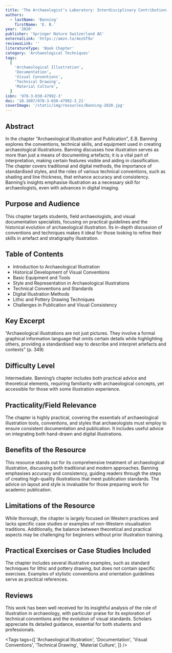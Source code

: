 ```yaml
---
title: 'The Archaeologist’s Laboratory: Interdisciplinary Contributions to Archaeology, Chapter 21: Archaeological Illustration and Publication'
authors:
  - lastName: 'Banning'
    firstName: 'E. B.'
year: '2020'
publisher: 'Springer Nature Switzerland AG'
externalLink: 'https://amzn.to/4ezGT9u'
reviewsLink: ''
literatureType: 'Book Chapter'
category: 'Archaeological Techniques'
tags:
  [
    'Archaeological Illustration',
    'Documentation',
    'Visual Conventions',
    'Technical Drawing',
    'Material Culture',
  ]
isbn: '978-3-030-47992-3'
doi: '10.1007/978-3-030-47992-3_21'
coverImage: '/static/img/resources/Banning-2020.jpg'
---
```


## Abstract

In the chapter "Archaeological Illustration and Publication", E.B. Banning explores the conventions, technical skills, and equipment used in creating archaeological illustrations. Banning discusses how illustration serves as more than just a means of documenting artefacts; it is a vital part of interpretation, making certain features visible and aiding in classification. The chapter covers traditional and digital methods, the importance of standardised styles, and the roles of various technical conventions, such as shading and line thickness, that enhance accuracy and consistency. Banning’s insights emphasise illustration as a necessary skill for archaeologists, even with advances in digital imaging.

## Purpose and Audience

This chapter targets students, field archaeologists, and visual documentation specialists, focusing on practical guidelines and the historical evolution of archaeological illustration. Its in-depth discussion of conventions and techniques makes it ideal for those looking to refine their skills in artefact and stratigraphy illustration.

## Table of Contents

- Introduction to Archaeological Illustration
- Historical Development of Visual Conventions
- Basic Equipment and Tools
- Style and Representation in Archaeological Illustrations
- Technical Conventions and Standards
- Digital Illustration Methods
- Lithic and Pottery Drawing Techniques
- Challenges in Publication and Visual Consistency

## Key Excerpt

“Archaeological illustrations are not just pictures. They involve a formal graphical information language that omits certain details while highlighting others, providing a standardised way to describe and interpret artefacts and contexts” (p. 349)

## Difficulty Level

Intermediate. Banning’s chapter includes both practical advice and theoretical elements, requiring familiarity with archaeological concepts, yet accessible for those with some illustration experience.

## Practicality/Field Relevance

The chapter is highly practical, covering the essentials of archaeological illustration tools, conventions, and styles that archaeologists must employ to ensure consistent documentation and publication. It includes useful advice on integrating both hand-drawn and digital illustrations.

## Benefits of the Resource

This resource stands out for its comprehensive treatment of archaeological illustration, discussing both traditional and modern approaches. Banning emphasises accuracy and consistency, guiding readers through the steps of creating high-quality illustrations that meet publication standards. The advice on layout and style is invaluable for those preparing work for academic publication.

## Limitations of the Resource

While thorough, the chapter is largely focused on Western practices and lacks specific case studies or examples of non-Western visualisation traditions. Additionally, the balance between theoretical and practical aspects may be challenging for beginners without prior illustration training.

## Practical Exercises or Case Studies Included

The chapter includes several illustrative examples, such as standard techniques for lithic and pottery drawing, but does not contain specific exercises. Examples of stylistic conventions and orientation guidelines serve as practical references.

## Reviews

This work has been well received for its insightful analysis of the role of illustration in archaeology, with particular praise for its exploration of technical conventions and the evolution of visual standards. Scholars appreciate its detailed guidance, essential for both students and professionals.

<Tags
  tags={[
    'Archaeological Illustration',
    'Documentation',
    'Visual Conventions',
    'Technical Drawing',
    'Material Culture',
  ]}
/>
